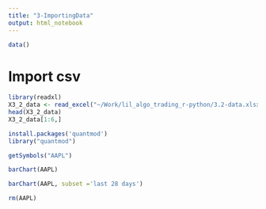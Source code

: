 ```yaml
---
title: "3-ImportingData"
output: html_notebook
---
```


```r
data()
```
# Import csv 
```r
library(readxl)
X3_2_data <- read_excel("~/Work/lil_algo_trading_r-python/3.2-data.xlsx")
head(X3_2_data) 
X3_2_data[1:6,]
```

```r
install.packages('quantmod')
library("quantmod")
```
```r
getSymbols("AAPL")
```
```r
barChart(AAPL)
```
```r
barChart(AAPL, subset ='last 28 days')
```
```r
rm(AAPL)
```


